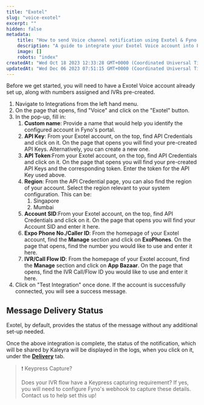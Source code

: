 ```yaml
---
title: "Exotel"
slug: "voice-exotel"
excerpt: ""
hidden: false
metadata:
    title: "How to send Voice channel notification using Exotel & Fyno | Help Document"
    description: "A guide to integrate your Exotel Voice account into Fyno."
    image: []
    robots: "index"
createdAt: "Wed Oct 18 2023 12:33:28 GMT+0000 (Coordinated Universal Time)"
updatedAt: "Wed Dec 06 2023 07:51:15 GMT+0000 (Coordinated Universal Time)"
---
```


Before we get started, you will need to have a Exotel Voice account already set up, along with numbers assigned and IVRs pre-created.

1. Navigate to Integrations from the left hand menu.
2. On the page that opens, find "Voice" and click on the "Exotel" button.
3. In the pop-up, fill in:
    1. **Custom name**: Provide a name that would help you identify the configured account in Fyno's portal.
    2. **API Key**: From your Exotel account, on the top, find API Credentials and click on it. On the page that opens you will find your pre-created API Keys. Alternatively, you can create a new one.
    3. **API Token**:From your Exotel account, on the top, find API Credentials and click on it. On the page that opens you will find your pre-created API Keys and the corresponding token. Enter the token for the API Key used above.
    4. **Region**: From the API Credential page, you can also find the region of your account. Select the region relevant to your system configuration. This can be:
        1. Singapore
        2. Mumbai
    5. **Account SID**:From your Exotel account, on the top, find API Credentials and click on it. On the page that opens you will find your Account SID and enter it here.
    6. **Expo Phone No./Caller ID**: From the homepage of your Exotel account, find the **Manage** section and click on **ExoPhones**. On the page that opens, find the number you would like to use and enter it here.
    7. **IVR/Call Flow ID**: From the homepage of your Exotel account, find the **Manage** section and click on **App Bazaar**. On the page that opens, find the IVR Call/Flow ID you would like to use and enter it here.
4. Click on "Test Integration" once done. If the account is successfully connected, you will see a success message.

## Message Delivery Status

Exotel, by default, provides the status of the message without any additional set-up needed.

Once the above integration is complete, the status of the notification, which will be shared by Kaleyra will be displayed in the logs, when you click on it, under the **[Delivery](./log-details-delivery)** tab.

> ❗️ Keypress Capture?
>
> Does your IVR flow have a Keypress capturing requirement? If yes, you will need to configure Fyno's webhook to capture these details. Contact us to help set this up!
